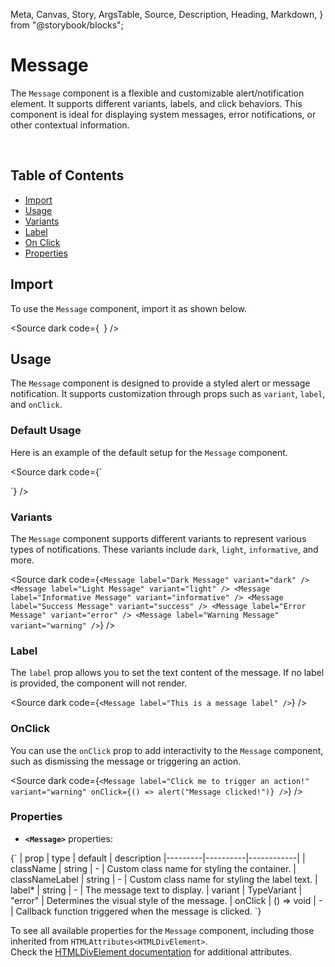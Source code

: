   Meta,
  Canvas,
  Story,
  ArgsTable,
  Source,
  Description,
  Heading,
  Markdown,
} from "@storybook/blocks";

<Meta title="Message docs" of={MessageStories} />

# Message

The `Message` component is a flexible and customizable alert/notification element. It supports different variants, labels, and click behaviors. This component is ideal for displaying system messages, error notifications, or other contextual information.

<br />

## Table of Contents

- [Import](#import)
- [Usage](#usage)
- [Variants](#variants)
- [Label](#label)
- [On Click](#on-click)
- [Properties](#properties)

## Import

To use the `Message` component, import it as shown below.

<Source dark code={`
`} />

## Usage

The `Message` component is designed to provide a styled alert or message notification. It supports customization through props such as `variant`, `label`, and `onClick`.

### Default Usage

Here is an example of the default setup for the `Message` component.

<div class="custom-canvas full">
  <Story of={MessageStories.MessageDefault} />
</div>

<Source dark code={`

<Message label="Default Message" />
`} />

### Variants

The `Message` component supports different variants to represent various types of notifications. These variants include `dark`, `light`, `informative`, and more.

<div class="custom-canvas full">
  <Story of={MessageStories.MessageVariant} />
</div>

<Source dark code={`
<Message label="Dark Message" variant="dark" />
<Message label="Light Message" variant="light" />
<Message label="Informative Message" variant="informative" />
<Message label="Success Message" variant="success" />
<Message label="Error Message" variant="error" />
<Message label="Warning Message" variant="warning" />
`} />

### Label

The `label` prop allows you to set the text content of the message. If no label is provided, the component will not render.

<div class="custom-canvas full">
  <Story of={MessageStories.MessageLabel} />
</div>

<Source dark code={`
<Message label="This is a message label" />
`} />

### OnClick

You can use the `onClick` prop to add interactivity to the `Message` component, such as dismissing the message or triggering an action.

<div class="custom-canvas full">
  <Story of={MessageStories.MessageOnClick} />
</div>

<Source dark code={`
<Message
  label="Click me to trigger an action!"
  variant="warning"
  onClick={() => alert("Message clicked!")}
/>
`} />

### Properties

- **`<Message>`** properties:

<Markdown> 
  {`
| prop    | type     | default    | description 
|---------|----------|------------|
| className | string | - | Custom class name for styling the container. 
| classNameLabel | string | - | Custom class name for styling the label text.
| label* | string | - | The message text to display.
| variant | TypeVariant | "error" | Determines the visual style of the message.
| onClick | () => void | - | Callback function triggered when the message is clicked.
`} 
</Markdown>

To see all available properties for the `Message` component, including those inherited from `HTMLAttributes<HTMLDivElement>`.<br />
Check the [HTMLDivElement documentation](https://developer.mozilla.org/en-US/docs/Web/API/HTMLDivElement) for additional attributes.
